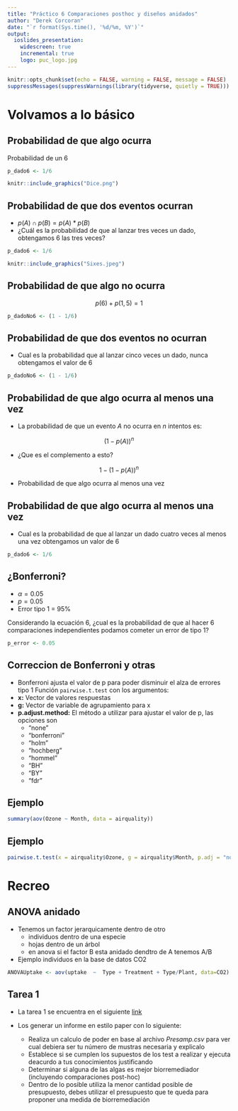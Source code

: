 ```yaml
---
title: "Práctico 6 Comparaciones posthoc y diseños anidados"
author: "Derek Corcoran"
date: "`r format(Sys.time(), '%d/%m, %Y')`"
output:
  ioslides_presentation:
    widescreen: true
    incremental: true
    logo: puc_logo.jpg
---
```


```r
knitr::opts_chunk$set(echo = FALSE, warning = FALSE, message = FALSE)
suppressMessages(suppressWarnings(library(tidyverse, quietly = TRUE)))
```

# Volvamos a lo básico

## Probabilidad de que algo ocurra {.build}

Probabilidad de un 6

```r
p_dado6 <- 1/6
```


```r
knitr::include_graphics("Dice.png")
```

## Probabilidad de que dos eventos ocurran {.build .small}

* $p(A) \cap p(B) = p(A) * p(B)$
* ¿Cuál es la probabilidad de que al lanzar tres veces un dado, obtengamos 6 las tres veces? 

```r
p_dado6 <- 1/6
```

```r
knitr::include_graphics("Sixes.jpeg")
```

## Probabilidad de que algo no ocurra {.build}

$$p(6) + p(1,5) = 1$$

```r
p_dadoNo6 <- (1 - 1/6)
```

## Probabilidad de que dos eventos no ocurran {.build}

* Cual es la probabilidad que al lanzar cinco veces un dado, nunca obtengamos el valor de 6

```r
p_dadoNo6 <- (1 - 1/6)
```

## Probabilidad de que algo ocurra al menos una vez {.build}

* La probabilidad de que un evento $A$ no ocurra en $n$ intentos es:

$$(1-p(A))^n$$

* ¿Que es el complemento a esto?

$$1 - (1-p(A))^n$$

* Probabilidad de que algo ocurra al menos una vez


## Probabilidad de que algo ocurra al menos una vez {.build}

* Cual es la probabilidad de que al lanzar un dado cuatro veces al menos una vez obtengamos un valor de 6

```r
p_dado6 <- 1/6
```

## ¿Bonferroni? {.build}

* $\alpha = 0.05$ 
* $p = 0.05$
* Error tipo 1 = 95%

Considerando la ecuación 6, ¿cual es la probabilidad de que al hacer 6 comparaciones independientes podamos cometer un error de tipo 1?

```r
p_error <- 0.05
```

## Correccion de Bonferroni y otras {.build}

* Bonferroni ajusta el valor de p para poder disminuir el alza de errores tipo 1 Función `pairwise.t.test` con los argumentos:
* **x:** Vector de valores respuestas
* **g:** Vector de variable de agrupamiento para x
* **p.adjust.method:** El método a utilizar para ajustar el valor de p, las opciones son
    + "none"
    + "bonferroni"
    + "holm"
    + "hochberg"
    + "hommel"
    + "BH"
    + "BY"
    + "fdr"


## Ejemplo {.build .small}

```r
summary(aov(Ozone ~ Month, data = airquality))
```

## Ejemplo {.build .small}

```r
pairwise.t.test(x = airquality$Ozone, g = airquality$Month, p.adj = "none")
```

# Recreo

## ANOVA anidado {.build}

* Tenemos un factor jerarquicamente dentro de otro 
  + individuos dentro de una especie
  + hojas dentro de un árbol
  + en anova si el factor B esta anidado dendtro de A tenemos A/B

* Ejemplo individuos en la base de datos CO2

```r
ANOVAUptake <- aov(uptake  ~  Type + Treatment + Type/Plant, data=CO2)
```


## Tarea 1 {.build}

* La tarea 1 se encuentra en el siguiente [link](http://www.derek-corcoran-barrios.com/AyduantiaStats/_book/posthoc.html#tarea-1)
* Los generar un informe en estilo paper con lo siguiente:

    + Realiza un calculo de poder en base al archivo *Presamp.csv* para ver cual debiera ser tu número de mustras necesaria y explicalo
    + Establece si se cumplen los supuestos de los test a realizar y ejecuta deacurdo a tus conocimientos justificando
    + Determinar si alguna de las algas es mejor biorremediador (incluyendo comparaciones post-hoc)
    + Dentro de lo posible utiliza la menor cantidad posible de presupuesto, debes utilizar el presupuesto que te queda para proponer una medida de biorremediación
    